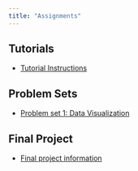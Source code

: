 ```yaml
---
title: "Assignments"
---
```


## Tutorials

- [Tutorial Instructions](/assignments/tutorials.qmd)
<!-- - [Tutorial 1: Data Visualization] -->
<!-- - [Tutorial 2: Data Wrangling] -->
<!-- - [Tutorial 3: Causality] -->
<!-- - [Tutorial 4: Summarizing Data] -->
<!-- - [Tutorial 5: Correlation and Tidying Data] -->
<!-- - [Tutorial 6: Loops] -->
<!-- - [Tutorial 7: Regression and Sampling] -->
<!-- - [Tutorial 8: Bootstrap] -->

## Problem Sets

- [Problem set 1: Data Visualization](/assignments/01_hw_data_viz.qmd) 
<!-- - [Problem set 2: Data Wrangling](/assignments/02_hw_data_wrangling.qmd)  -->
<!-- - [Problem set 3: Causality](/assignments/03_hw_causality.qmd)  -->
<!-- - [Problem set 4: Summarizing Data](/assignments/04_hw_summarizing.qmd)  -->
<!-- - [Problem set 5: Regression](/assignments/05_hw_regression.qmd)  -->
<!-- - [Problem set 6: Sampling](/assignments/06_hw_sampling.qmd)  -->
<!-- - [Problem set 7: Bootstrapping](/assignments/07_hw_bootstrap.qmd)  -->
<!-- - [Problem set 8: Hypothesis Tests](/assignments/08_hw_hyp_tests.qmd)  -->

## Final Project 

- [Final project information](/assignments/final-project.html)
<!-- - [Final project milestone 1: Creating a repo](/assignments/distill.qmd) -->
